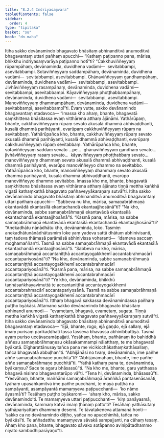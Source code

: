 ```yaml
---
title: "8.2.4 Indriyasaṃvara"
tableOfContents: false
sidebar:
  order: 4
type: "tipitaka"
basket: "su"
book: "dn-maha"
---
```



<DynamicBreadcrumb />

<Division number="365" book="dn-maha">

<Paragraph number="895" book="dn-maha">
Itiha sakko devānamindo bhagavato bhāsitaṃ abhinanditvā anumoditvā bhagavantaṃ uttari pañhaṃ apucchi—
</Paragraph>

<Paragraph number="896" book="dn-maha">
“Kathaṃ paṭipanno pana, mārisa, bhikkhu indriyasaṃvarāya paṭipanno hotī”ti? “Cakkhuviññeyyaṃ rūpampāhaṃ, devānaminda, duvidhena vadāmi—  sevitabbampi, asevitabbampi. Sotaviññeyyaṃ saddampāhaṃ, devānaminda, duvidhena vadāmi—  sevitabbampi, asevitabbampi. Ghānaviññeyyaṃ gandhampāhaṃ, devānaminda, duvidhena vadāmi—  sevitabbampi, asevitabbampi. Jivhāviññeyyaṃ rasampāhaṃ, devānaminda, duvidhena vadāmi—  sevitabbampi, asevitabbampi. Kāyaviññeyyaṃ phoṭṭhabbampāhaṃ, devānaminda, duvidhena vadāmi—  sevitabbampi, asevitabbampi. Manoviññeyyaṃ dhammampāhaṃ, devānaminda, duvidhena vadāmi—  sevitabbampi, asevitabbampī”ti.
</Paragraph>

<Paragraph number="897" book="dn-maha">
Evaṃ vutte, sakko devānamindo bhagavantaṃ etadavoca—
</Paragraph>

<Paragraph number="898" book="dn-maha">
“Imassa kho ahaṃ, bhante, bhagavatā saṃkhittena bhāsitassa evaṃ vitthārena atthaṃ ājānāmi. Yathārūpaṃ, bhante, cakkhuviññeyyaṃ rūpaṃ sevato akusalā dhammā abhivaḍḍhanti, kusalā dhammā parihāyanti, evarūpaṃ cakkhuviññeyyaṃ rūpaṃ na sevitabbaṃ. Yathārūpañca kho, bhante, cakkhuviññeyyaṃ rūpaṃ sevato akusalā dhammā parihāyanti, kusalā dhammā abhivaḍḍhanti, evarūpaṃ cakkhuviññeyyaṃ rūpaṃ sevitabbaṃ. Yathārūpañca kho, bhante, sotaviññeyyaṃ saddaṃ sevato …pe…  ghānaviññeyyaṃ gandhaṃ sevato…  jivhāviññeyyaṃ rasaṃ sevato…  kāyaviññeyyaṃ phoṭṭhabbaṃ sevato…  manoviññeyyaṃ dhammaṃ sevato akusalā dhammā abhivaḍḍhanti, kusalā dhammā parihāyanti, evarūpo manoviññeyyo dhammo na sevitabbo. Yathārūpañca kho, bhante, manoviññeyyaṃ dhammaṃ sevato akusalā dhammā parihāyanti, kusalā dhammā abhivaḍḍhanti, evarūpo manoviññeyyo dhammo sevitabbo.
</Paragraph>

<Paragraph number="899" book="dn-maha">
Imassa kho me, bhante, bhagavatā saṃkhittena bhāsitassa evaṃ vitthārena atthaṃ ājānato tiṇṇā mettha kaṅkhā vigatā kathaṃkathā bhagavato pañhaveyyākaraṇaṃ sutvā”ti.
</Paragraph>

</Division>
<Division number="366" book="dn-maha">

<Paragraph number="900" book="dn-maha">
Itiha sakko devānamindo bhagavato bhāsitaṃ abhinanditvā anumoditvā bhagavantaṃ uttari pañhaṃ apucchi—
</Paragraph>

<Paragraph number="901" book="dn-maha">
“Sabbeva nu kho, mārisa, samaṇabrāhmaṇā ekantavādā ekantasīlā ekantachandā ekantaajjhosānā”ti? “Na kho, devānaminda, sabbe samaṇabrāhmaṇā ekantavādā ekantasīlā ekantachandā ekantaajjhosānā”ti.
</Paragraph>

<Paragraph number="902" book="dn-maha">
“Kasmā pana, mārisa, na sabbe samaṇabrāhmaṇā ekantavādā ekantasīlā ekantachandā ekantaajjhosānā”ti? “Anekadhātu nānādhātu kho, devānaminda, loko. Tasmiṃ anekadhātunānādhātusmiṃ loke yaṃ yadeva sattā dhātuṃ abhinivisanti, taṃ tadeva thāmasā parāmāsā abhinivissa voharanti—  ‘idameva saccaṃ moghamaññan’ti. Tasmā na sabbe samaṇabrāhmaṇā ekantavādā ekantasīlā ekantachandā ekantaajjhosānā”ti.
</Paragraph>

<Paragraph number="903" book="dn-maha">
“Sabbeva nu kho, mārisa, samaṇabrāhmaṇā accantaniṭṭhā accantayogakkhemī accantabrahmacārī accantapariyosānā”ti? “Na kho, devānaminda, sabbe samaṇabrāhmaṇā accantaniṭṭhā accantayogakkhemī accantabrahmacārī accantapariyosānā”ti.
</Paragraph>

<Paragraph number="904" book="dn-maha">
“Kasmā pana, mārisa, na sabbe samaṇabrāhmaṇā accantaniṭṭhā accantayogakkhemī accantabrahmacārī accantapariyosānā”ti? “Ye kho, devānaminda, bhikkhū taṇhāsaṅkhayavimuttā te accantaniṭṭhā accantayogakkhemī accantabrahmacārī accantapariyosānā. Tasmā na sabbe samaṇabrāhmaṇā accantaniṭṭhā accantayogakkhemī accantabrahmacārī accantapariyosānā”ti.
</Paragraph>

<Paragraph number="905" book="dn-maha">
Itthaṃ bhagavā sakkassa devānamindassa pañhaṃ puṭṭho byākāsi. Attamano sakko devānamindo bhagavato bhāsitaṃ abhinandi anumodi—  “evametaṃ, bhagavā, evametaṃ, sugata. Tiṇṇā mettha kaṅkhā vigatā kathaṃkathā bhagavato pañhaveyyākaraṇaṃ sutvā”ti.
</Paragraph>

</Division>
<Division number="367" book="dn-maha">

<Paragraph number="906" book="dn-maha">
Itiha sakko devānamindo bhagavato bhāsitaṃ abhinanditvā anumoditvā bhagavantaṃ etadavoca—
</Paragraph>

<Paragraph number="907" book="dn-maha">
“Ejā, bhante, rogo, ejā gaṇḍo, ejā sallaṃ, ejā imaṃ purisaṃ parikaḍḍhati tassa tasseva bhavassa abhinibbattiyā. Tasmā ayaṃ puriso uccāvacamāpajjati. Yesāhaṃ, bhante, pañhānaṃ ito bahiddhā aññesu samaṇabrāhmaṇesu okāsakammampi nālatthaṃ, te me bhagavatā byākatā. Dīgharattānusayitañca pana me vicikicchākathaṃkathāsallaṃ, tañca bhagavatā abbuḷhan”ti.
</Paragraph>

<Paragraph number="908" book="dn-maha">
“Abhijānāsi no tvaṃ, devānaminda, ime pañhe aññe samaṇabrāhmaṇe pucchitā”ti? “Abhijānāmahaṃ, bhante, ime pañhe aññe samaṇabrāhmaṇe pucchitā”ti. “Yathā kathaṃ pana te, devānaminda, byākaṃsu? Sace te agaru bhāsassū”ti. “Na kho me, bhante, garu yatthassa bhagavā nisinno bhagavantarūpo vā”ti. “Tena hi, devānaminda, bhāsassū”ti. “Yesvāhaṃ, bhante, maññāmi samaṇabrāhmaṇā āraññikā pantasenāsanāti, tyāhaṃ upasaṅkamitvā ime pañhe pucchāmi, te mayā puṭṭhā na sampāyanti, asampāyantā mamaṃyeva paṭipucchanti—  ‘ko nāmo āyasmā’ti? Tesāhaṃ puṭṭho byākaromi—  ‘ahaṃ kho, mārisa, sakko devānamindo’ti. Te mamaṃyeva uttari paṭipucchanti—  ‘kiṃ panāyasmā, devānaminda, kammaṃ katvā imaṃ ṭhānaṃ patto’ti? Tesāhaṃ yathāsutaṃ yathāpariyattaṃ dhammaṃ desemi. Te tāvatakeneva attamanā honti—  ‘sakko ca no devānamindo diṭṭho, yañca no apucchimhā, tañca no byākāsī’ti. Te aññadatthu mamaṃyeva sāvakā sampajjanti, na cāhaṃ tesaṃ. Ahaṃ kho pana, bhante, bhagavato sāvako sotāpanno avinipātadhammo niyato sambodhiparāyaṇo”ti.
</Paragraph>
</Division>